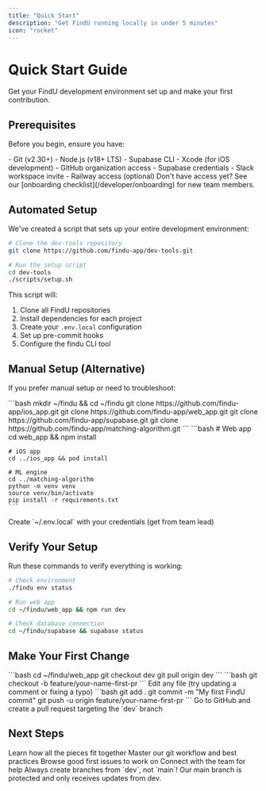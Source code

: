 ```yaml
---
title: "Quick Start"
description: "Get FindU running locally in under 5 minutes"
icon: "rocket"
---
```


# Quick Start Guide

Get your FindU development environment set up and make your first contribution.

## Prerequisites

Before you begin, ensure you have:

<CardGroup cols={2}>
  <Card title="Required Tools" icon="wrench">
    - Git (v2.30+)
    - Node.js (v18+ LTS)
    - Supabase CLI
    - Xcode (for iOS development)
  </Card>
  <Card title="Access Needed" icon="key">
    - GitHub organization access
    - Supabase credentials
    - Slack workspace invite
    - Railway access (optional)
  </Card>
</CardGroup>

<Note>
  Don't have access yet? See our [onboarding checklist](/developer/onboarding) for new team members.
</Note>

## Automated Setup

We've created a script that sets up your entire development environment:

```bash
# Clone the dev-tools repository
git clone https://github.com/findu-app/dev-tools.git

# Run the setup script
cd dev-tools
./scripts/setup.sh
```

This script will:
1. Clone all FindU repositories
2. Install dependencies for each project
3. Create your `.env.local` configuration
4. Set up pre-commit hooks
5. Configure the findu CLI tool

## Manual Setup (Alternative)

If you prefer manual setup or need to troubleshoot:

<Steps>
  <Step title="Clone Repositories">
    ```bash
    mkdir ~/findu && cd ~/findu
    git clone https://github.com/findu-app/ios_app.git
    git clone https://github.com/findu-app/web_app.git
    git clone https://github.com/findu-app/supabase.git
    git clone https://github.com/findu-app/matching-algorithm.git
    ```
  </Step>
  
  <Step title="Install Dependencies">
    ```bash
    # Web app
    cd web_app && npm install
    
    # iOS app
    cd ../ios_app && pod install
    
    # ML engine
    cd ../matching-algorithm
    python -m venv venv
    source venv/bin/activate
    pip install -r requirements.txt
    ```
  </Step>
  
  <Step title="Configure Environment">
    Create `~/.env.local` with your credentials (get from team lead)
  </Step>
</Steps>

## Verify Your Setup

Run these commands to verify everything is working:

```bash
# Check environment
./findu env status

# Run web app
cd ~/findu/web_app && npm run dev

# Check database connection
cd ~/findu/supabase && supabase status
```

## Make Your First Change

<Steps>
  <Step title="Switch to dev branch">
    ```bash
    cd ~/findu/web_app
    git checkout dev
    git pull origin dev
    ```
  </Step>
  
  <Step title="Create feature branch">
    ```bash
    git checkout -b feature/your-name-first-pr
    ```
  </Step>
  
  <Step title="Make a small change">
    Edit any file (try updating a comment or fixing a typo)
  </Step>
  
  <Step title="Commit and push">
    ```bash
    git add .
    git commit -m "My first FindU commit"
    git push -u origin feature/your-name-first-pr
    ```
  </Step>
  
  <Step title="Open PR">
    Go to GitHub and create a pull request targeting the `dev` branch
  </Step>
</Steps>

## Next Steps

<CardGroup cols={2}>
  <Card title="Understand the Architecture" icon="sitemap" href="/architecture">
    Learn how all the pieces fit together
  </Card>
  <Card title="Development Workflow" icon="code-branch" href="/developer/workflow-guide">
    Master our git workflow and best practices
  </Card>
  <Card title="Find an Issue" icon="bug" href="/contributing">
    Browse good first issues to work on
  </Card>
  <Card title="Join Slack" icon="slack" href="https://findu-team.slack.com">
    Connect with the team for help
  </Card>
</CardGroup>

<Warning>
  Always create branches from `dev`, not `main`! Our main branch is protected and only receives updates from dev.
</Warning>